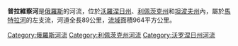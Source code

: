 {{Infobox river
| name               = 普拉維察河
| native_name        ={{native name|ru|Плавица}}
| name_other         = 
| name_etymology     = 
<!---------------------- IMAGE & MAP -->
| image              = 
| image_size         = 
| image_caption      = 
| map                = 
| map_size           = 
| map_caption        = 
| pushpin_map        = 
| pushpin_map_size   = 
| pushpin_map_caption= 
<!---------------------- LOCATION -->
| subdivision_type1  = 國家
| subdivision_name1  = [[俄羅斯|俄羅斯]]
| subdivision_type2  = 
| subdivision_name2  = 
| subdivision_type3  = 地區
| subdivision_name3  = [[沃羅涅日州|沃羅涅日州]],[[利佩茨克州|利佩茨克州]]和[[坦波夫州|坦波夫州]]
| subdivision_type4  = 
| subdivision_name4  = 
| subdivision_type5  = 
| subdivision_name5  = 
<!---------------------- PHYSICAL CHARACTERISTICS -->
| length             = {{convert|89|km|abbr=on}}
| width_min          = 
| width_avg          = 
| width_max          = 
| depth_min          = 
| depth_avg          = 
| depth_max          = 
| discharge1_location= 
| discharge1_min     = 
| discharge1_avg     = 
| discharge1_max     = 
<!---------------------- BASIN FEATURES -->
| source1            = 
| source1_location   = 
| source1_coordinates= 
| source1_elevation  = 
| mouth              = [[馬特拉河|馬特拉河]]
| mouth_location     = 
| mouth_coordinates  = {{Coord|52.4597|40.4046|display=it}}
| mouth_elevation    = 
| progression        = [[馬特拉河|馬特拉河]]→ {{RVoronezh}}
| basin_size         = {{convert|964|km2|abbr=on}}
| tributaries_left   = 
| tributaries_right  = 
| custom_label       = 
| custom_data        = 
| extra              = 
}} 
'''普拉維察河'''是[[俄羅斯|俄羅斯]]的河流，位於[[沃羅涅日州|沃羅涅日州]]、[[利佩茨克州|利佩茨克州]]和[[坦波夫州|坦波夫州]]內，屬於[[馬特拉河|馬特拉河]]的左支流，河道全長89公里，[[流域|流域]]面積964平方公里。

[[Category:俄羅斯河流|Category:俄羅斯河流]]
[[Category:利佩茨克州河流|Category:利佩茨克州河流]]
[[Category:沃罗涅日州河流|Category:沃罗涅日州河流]]

{{Russia-geo-stub}}